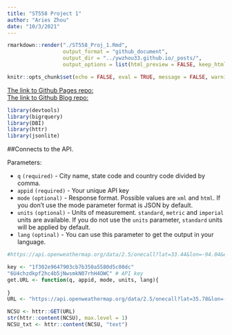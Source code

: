 ```yaml
---
title: "ST558 Project 1"
author: "Aries Zhou"
date: "10/3/2021"
---
```


```r
rmarkdown::render("./ST558_Proj_1.Rmd", 
                  output_format = "github_document", 
                  output_dir = "../ywzhou33.github.io/_posts/",
                  output_options = list(html_preview = FALSE, keep_html=FALSE))
```

```r
knitr::opts_chunk$set(echo = FALSE, eval = TRUE, message = FALSE, warning = FALSE, fig.path = "../ywzhou33.github.io/images/")
```

[The link to Github Pages repo: ](https://github.com/ywzhou33/ST558-Project-1.git)  
[The link to Github Blog repo: ](https://github.com/ywzhou33/ywzhou33.github.io.git)  

```r
library(devtools)
library(bigrquery) 
library(DBI)
library(httr)
library(jsonlite)
```

##Connects to the API.  

Parameters:

 - `q` `(required)` - City name, state code and country code divided by comma.  
 - `appid` `(required)` - Your unique API key  
 - `mode` `(optional)` - Response format. Possible values are `xml` and `html`. If you don't use the mode parameter format is JSON by default.  
 - `units` `(optional)` - Units of measurement. `standard`, `metric` and `imperial` units are available. If you do not use the `units` parameter, `standard` units will be applied by default.  
 - `lang` `(optinal)` - You can use this parameter to get the output in your language.  

```r
#https://api.openweathermap.org/data/2.5/onecall?lat=33.44&lon=-94.04&exclude=hourly,daily&appid={API key}

key <- "1f302e9647903cb7b350a5580d5c00dc" 
"6U4chzdkpf2hc4b5jNwsmkN07rhH4OWC" # API key
get.URL <- function(q, appid, mode, units, lang){
 
}
URL <- "https://api.openweathermap.org/data/2.5/onecall?lat=35.78&lon=-78.68&appid=1f302e9647903cb7b350a5580d5c00dc"

NCSU <- httr::GET(URL)
str(httr::content(NCSU), max.level = 1)
NCSU_txt <- httr::content(NCSU, "text")

```



